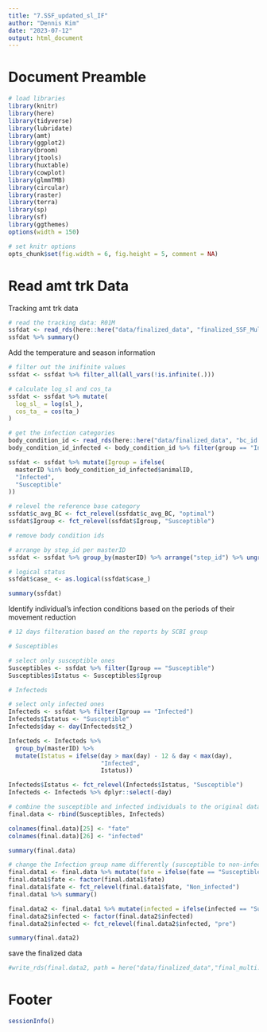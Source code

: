 ```yaml
---
title: "7.SSF_updated_sl_IF"
author: "Dennis Kim"
date: "2023-07-12"
output: html_document
---
```


# Document Preamble 
```r
# load libraries
library(knitr)
library(here)
library(tidyverse)
library(lubridate)
library(amt)
library(ggplot2)
library(broom)
library(jtools)
library(huxtable)
library(cowplot)
library(glmmTMB)
library(circular)
library(raster)
library(terra)
library(sp)
library(sf)
library(ggthemes)
options(width = 150)

# set knitr options 
opts_chunk$set(fig.width = 6, fig.height = 5, comment = NA)
```

# Read amt trk Data

Tracking amt trk data
```r
# read the tracking data: R01M
ssfdat <- read_rds(here::here("data/finalized_data", "finalized_SSF_Multi.Rdata"))
ssfdat %>% summary()
```

Add the temperature and season information
```r
# filter out the inifinite values 
ssfdat <- ssfdat %>% filter_all(all_vars(!is.infinite(.)))

# calculate log_sl and cos_ta 
ssfdat <- ssfdat %>% mutate(
  log_sl_ = log(sl_),
  cos_ta_ = cos(ta_)
)

# get the infection categories
body_condition_id <- read_rds(here::here("data/finalized_data", "bc_id.Rdata"))
body_condition_id_infected <- body_condition_id %>% filter(group == "Infected")

ssfdat <- ssfdat %>% mutate(Igroup = ifelse(
  masterID %in% body_condition_id_infected$animalID,
  "Infected",
  "Susceptible"
))

# relevel the reference base category
ssfdat$c_avg_BC <- fct_relevel(ssfdat$c_avg_BC, "optimal")
ssfdat$Igroup <- fct_relevel(ssfdat$Igroup, "Susceptible")

# remove body condition ids 

# arrange by step_id per masterID 
ssfdat <- ssfdat %>% group_by(masterID) %>% arrange("step_id") %>% ungroup(masterID)

# logical status 
ssfdat$case_ <- as.logical(ssfdat$case_)

summary(ssfdat)
```

Identify individual's infection conditions based on the periods of their movement reduction
```r
# 12 days filteration based on the reports by SCBI group

# Susceptibles

# select only susceptible ones
Susceptibles <- ssfdat %>% filter(Igroup == "Susceptible")
Susceptibles$Istatus <- Susceptibles$Igroup

# Infecteds

# select only infected ones
Infecteds <- ssfdat %>% filter(Igroup == "Infected")
Infecteds$Istatus <- "Susceptible"
Infecteds$day <- day(Infecteds$t2_)

Infecteds <- Infecteds %>%
  group_by(masterID) %>%
  mutate(Istatus = ifelse(day > max(day) - 12 & day < max(day),
                          "Infected",
                          Istatus))

Infecteds$Istatus <- fct_relevel(Infecteds$Istatus, "Susceptible")
Infecteds <- Infecteds %>% dplyr::select(-day)

# combine the susceptible and infected individuals to the original data
final.data <- rbind(Susceptibles, Infecteds)

colnames(final.data)[25] <- "fate"
colnames(final.data)[26] <- "infected"

summary(final.data)
```

```r
# change the Infection group name differently (susceptible to non-infected) - pre - active 
final.data1 <- final.data %>% mutate(fate = ifelse(fate == "Susceptible", "Non_infected", "Infected"))
final.data1$fate <- factor(final.data1$fate)
final.data1$fate <- fct_relevel(final.data1$fate, "Non_infected")
final.data1 %>% summary()

final.data2 <- final.data1 %>% mutate(infected = ifelse(infected == "Susceptible", "pre", "active"))
final.data2$infected <- factor(final.data2$infected)
final.data2$infected <- fct_relevel(final.data2$infected, "pre")

summary(final.data2)
```

save the finalized data 
```r
#write_rds(final.data2, path = here("data/finalized_data","final_multi.Rdata"))
```

# Footer
```r
sessionInfo()
```
